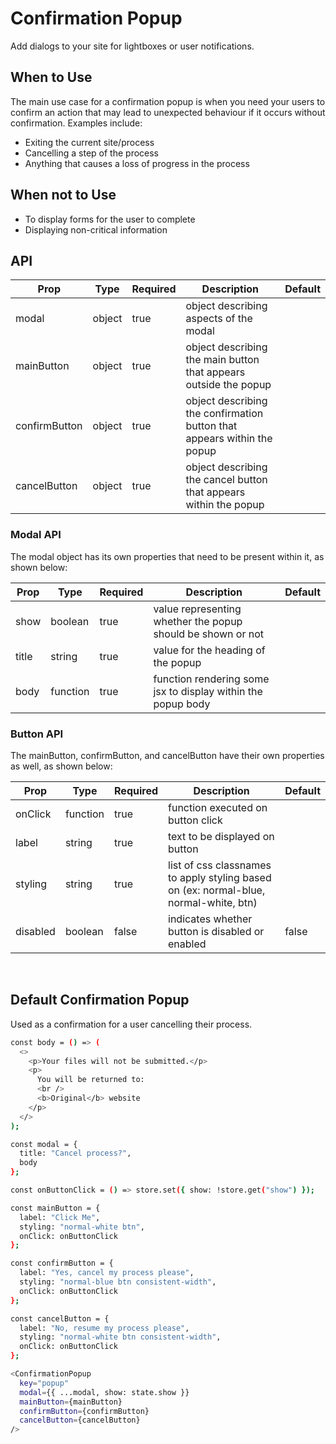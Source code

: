 
<Meta title="ConfirmationPopup" component={ConfirmationPopup} />

# Confirmation Popup

Add dialogs to your site for lightboxes or user notifications.

## When to Use

The main use case for a confirmation popup is when you need your users to confirm
an action that may lead to unexpected behaviour if it occurs without confirmation. Examples include:

- Exiting the current site/process
- Cancelling a step of the process
- Anything that causes a loss of progress in the process

## When not to Use

- To display forms for the user to complete
- Displaying non-critical information

## API

| Prop          | Type   | Required | Description                                                             | Default |
| ------------- | ------ | -------- | ----------------------------------------------------------------------- | ------- |
| modal         | object | true     | object describing aspects of the modal                                  |         |
| mainButton    | object | true     | object describing the main button that appears outside the popup        |         |
| confirmButton | object | true     | object describing the confirmation button that appears within the popup |         |
| cancelButton  | object | true     | object describing the cancel button that appears within the popup       |         |

### Modal API

The modal object has its own properties that need to be present within it, as shown below:

| Prop  | Type     | Required | Description                                                  | Default |
| ----- | -------- | -------- | ------------------------------------------------------------ | ------- |
| show  | boolean  | true     | value representing whether the popup should be shown or not  |         |
| title | string   | true     | value for the heading of the popup                           |         |
| body  | function | true     | function rendering some jsx to display within the popup body |         |

### Button API

The mainButton, confirmButton, and cancelButton have their own properties as well, as shown below:

| Prop     | Type     | Required | Description                                                                           | Default |
| -------- | -------- | -------- | ------------------------------------------------------------------------------------- | ------- |
| onClick  | function | true     | function executed on button click                                                     |         |
| label    | string   | true     | text to be displayed on button                                                        |         |
| styling  | string   | true     | list of css classnames to apply styling based on (ex: normal-blue, normal-white, btn) |         |
| disabled | boolean  | false    | indicates whether button is disabled or enabled                                       | false   |

<br />

## Default Confirmation Popup

Used as a confirmation for a user cancelling their process.

<Story name="Default" id="confirmation-popup--default"></Story>

```bash
const body = () => (
  <>
    <p>Your files will not be submitted.</p>
    <p>
      You will be returned to:
      <br />
      <b>Original</b> website
    </p>
  </>
);

const modal = {
  title: "Cancel process?",
  body
};

const onButtonClick = () => store.set({ show: !store.get("show") });

const mainButton = {
  label: "Click Me",
  styling: "normal-white btn",
  onClick: onButtonClick
};

const confirmButton = {
  label: "Yes, cancel my process please",
  styling: "normal-blue btn consistent-width",
  onClick: onButtonClick
};

const cancelButton = {
  label: "No, resume my process please",
  styling: "normal-white btn consistent-width",
  onClick: onButtonClick
};

<ConfirmationPopup
  key="popup"
  modal={{ ...modal, show: state.show }}
  mainButton={mainButton}
  confirmButton={confirmButton}
  cancelButton={cancelButton}
/>
```
